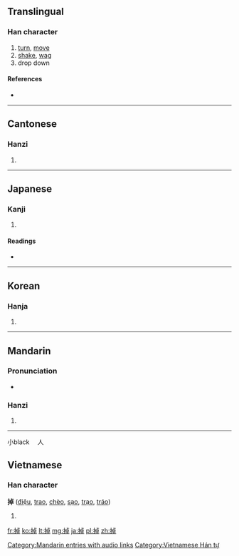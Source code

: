 ==Translingual==

===Han character===
{{Han char|rn=64|rad=手|as=08|sn=11|four=5104<sub>6</sub>|canj=手卜日十 (QYAJ)}}

# [[turn]], [[move]]
# [[shake]], [[wag]]
# drop down

====References====
* {{Han ref|kx=0436.200|dkj=12243|dj=0786.070|hdz=31896.010|uh=6389|ud=25481|bh=B1BC|bd=45500}}

----

==Cantonese==

===Hanzi===
{{yue-hanzi|jyut=|y=diu6}}

# {{defn|lang=yue|sort=手08}}

----

==Japanese==

===Kanji===
{{ja-kanji|grade=|rs=手08}}

# {{defn|lang=ja|sort=手08}}

====Readings====
* {{ja-readings|on=[[とう]] (tō), [[ちょう]] (chō)|kun=[[ふるう]] (furuu)}}

----

==Korean==

===Hanja===
{{ko-hanja|hangeul=도|eumhun=|rv=do|mr=to|y=to}}

# {{defn|lang=ko|sort=手08}}

----

==Mandarin==

===Pronunciation===
* {{audio|zh-diào.ogg|audio}}

===Hanzi===
{{cmn-hanzi|pin=[[diào]] ([[diao4]])|wg=tiao<sup>4</sup>}}

# {{defn|lang=cmn|sort=手08}}

[[Category:Mandarin entries with audio links]]

----
小black 　人

==Vietnamese==

===Han character===
'''掉''' ([[điệu]], [[trao]], [[chèo]], [[sạo]], [[trạo]], [[tráo]])

# {{defn|lang=vi}}

[[Category:Vietnamese Hán tự]]

[[fr:掉]]
[[ko:掉]]
[[lt:掉]]
[[mg:掉]]
[[ja:掉]]
[[pl:掉]]
[[zh:掉]]